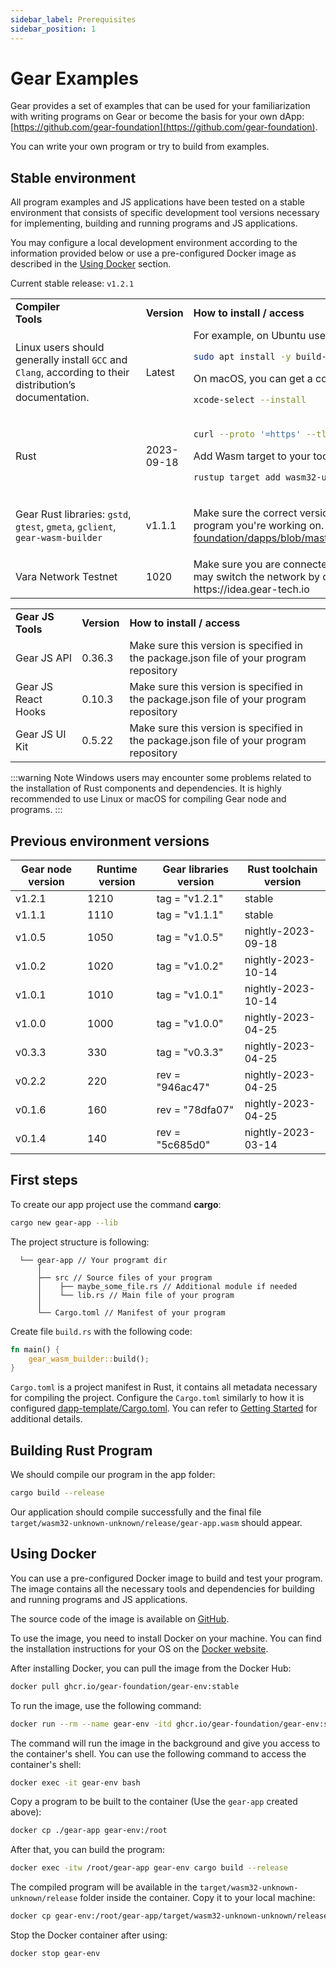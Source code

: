 ```yaml
---
sidebar_label: Prerequisites
sidebar_position: 1
---
```



# Gear Examples

Gear provides a set of examples that can be used for your familiarization with writing programs on Gear or become the basis for your own dApp: [https://github.com/gear-foundation](https://github.com/gear-foundation).

You can write your own program or try to build from examples.

## Stable environment

All program examples and JS applications have been tested on a stable environment that consists of specific development tool versions necessary for implementing, building and running programs and JS applications.

You may configure a local development environment according to the information provided below or use a pre-configured Docker image as described in the [Using Docker](#using-docker) section.

Current stable release: `v1.2.1`

<table>
<tr>
<td><b> Compiler Tools</b>&nbsp;&nbsp;&nbsp;&nbsp;&nbsp;&nbsp;&nbsp;&nbsp;&nbsp;&nbsp;&nbsp;&nbsp;&nbsp;&nbsp;&nbsp;&nbsp;&nbsp;&nbsp;&nbsp;&nbsp;&nbsp;&nbsp;&nbsp;&nbsp;&nbsp;&nbsp;&nbsp;&nbsp;&nbsp;&nbsp;&nbsp;&nbsp;&nbsp;&nbsp;&nbsp;<img width='800'/></td> <td><b> Version </b></td> <td><b> How to install / access </b></td>
</tr>

<tr>
<td>

Linux users should generally install `GCC` and `Clang`, according to their distribution’s documentation.

</td>
<td>Latest</td>
<td>
For example, on Ubuntu use:

```bash
sudo apt install -y build-essential clang cmake
```
On macOS, you can get a compiler toolset by running:
```bash
xcode-select --install
```
</td>
</tr>

<tr>
<td> Rust </td>
<td> 2023-09-18 </td>
<td>

```bash
curl --proto '=https' --tlsv1.2 -sSf https://sh.rustup.rs | sh
```
Add Wasm target to your toolchain:
```bash
rustup target add wasm32-unknown-unknown
```
</td>
</tr>
<tr>
<td>

Gear Rust libraries: `gstd`, `gtest`, `gmeta`, `gclient`, `gear-wasm-builder`

</td>
<td>

v1.1.1
</td>
<td>

Make sure the correct version is tagged in the `Cargo.toml` file of the program you're working on. For example:
https://github.com/gear-foundation/dapps/blob/master/contracts/Cargo.toml

</td>
</tr>

<tr>
<td>
Vara Network Testnet
</td>
<td>
1020
</td>
<td>
Make sure you are connected to the Vara Network Testnet. You may switch the network by clicking on the network name in the https://idea.gear-tech.io
</td>
</tr>

</table>

<table>
<tr>
<td><b>Gear JS Tools</b></td>
<td><b>Version</b></td>
<td><b>How to install / access</b></td>
</tr>
<tr>
<td>Gear JS API</td>
<td>0.36.3</td>
<td>Make sure this version is specified in the package.json file of your program repository</td>
</tr>
<tr>
<td>Gear JS React Hooks</td>
<td>0.10.3</td>
<td>Make sure this version is specified in the package.json file of your program repository</td>
</tr>
<tr>
<td>Gear JS UI Kit</td>
<td>0.5.22</td>
<td>Make sure this version is specified in the package.json file of your program repository</td>
</tr>
</table>

:::warning Note
Windows users may encounter some problems related to the installation of Rust components and dependencies.
It is highly recommended to use Linux or macOS for compiling Gear node and programs.
:::

## Previous environment versions

| Gear node version | Runtime version | Gear libraries version | Rust toolchain version |
| ----------------- | --------------- | ---------------------- | ---------------------- |
| v1.2.1            | 1210            | tag = "v1.2.1"         | stable                 |
| v1.1.1            | 1110            | tag = "v1.1.1"         | stable                 |
| v1.0.5            | 1050            | tag = "v1.0.5"         | nightly-2023-09-18     |
| v1.0.2            | 1020            | tag = "v1.0.2"         | nightly-2023-10-14     |
| v1.0.1            | 1010            | tag = "v1.0.1"         | nightly-2023-10-14     |
| v1.0.0            | 1000            | tag = "v1.0.0"         | nightly-2023-04-25     |
| v0.3.3            | 330             | tag = "v0.3.3"         | nightly-2023-04-25     |
| v0.2.2            | 220             | rev = "946ac47"        | nightly-2023-04-25     |
| v0.1.6            | 160             | rev = "78dfa07"        | nightly-2023-04-25     |
| v0.1.4            | 140             | rev = "5c685d0"        | nightly-2023-03-14     |

## First steps

To create our app project use the command **cargo**:

```bash
cargo new gear-app --lib
```

The project structure is following:

```
  └── gear-app // Your programt dir
      │
      ├── src // Source files of your program
      │    ├── maybe_some_file.rs // Additional module if needed
      │    └── lib.rs // Main file of your program
      │
      └── Cargo.toml // Manifest of your program
```

Create file `build.rs` with the following code:

```rust
fn main() {
    gear_wasm_builder::build();
}
```

`Cargo.toml` is a project manifest in Rust, it contains all metadata necessary for compiling the project.
Configure the `Cargo.toml` similarly to how it is configured [dapp-template/Cargo.toml](https://github.com/gear-foundation/dapp-template/blob/master/Cargo.toml). You can refer to [Getting Started](/docs/getting-started-in-5-minutes.md) for additional details.

## Building Rust Program

We should compile our program in the app folder:

```bash
cargo build --release
```

Our application should compile successfully and the final file `target/wasm32-unknown-unknown/release/gear-app.wasm` should appear.

## Using Docker

You can use a pre-configured Docker image to build and test your program. The image contains all the necessary tools and dependencies for building and running programs and JS applications.

The source code of the image is available on [GitHub](https://github.com/gear-foundation/gear-env).

To use the image, you need to install Docker on your machine. You can find the installation instructions for your OS on the [Docker website](https://docs.docker.com/get-docker/).

After installing Docker, you can pull the image from the Docker Hub:

```bash
docker pull ghcr.io/gear-foundation/gear-env:stable
```

To run the image, use the following command:

```bash
docker run --rm --name gear-env -itd ghcr.io/gear-foundation/gear-env:stable bash
```

The command will run the image in the background and give you access to the container's shell. You can use the following command to access the container's shell:

```bash
docker exec -it gear-env bash
```

Copy a program to be built to the container (Use the `gear-app` created above):

```bash
docker cp ./gear-app gear-env:/root
```

After that, you can build the program:

```bash
docker exec -itw /root/gear-app gear-env cargo build --release
```

The compiled program will be available in the `target/wasm32-unknown-unknown/release` folder inside the container. Copy it to your local machine:

```bash
docker cp gear-env:/root/gear-app/target/wasm32-unknown-unknown/release/. ./
```

Stop the Docker container after using:

```shell
docker stop gear-env
```
